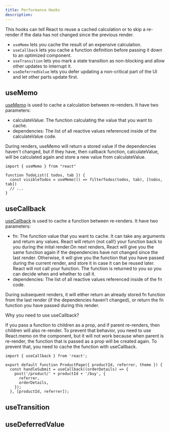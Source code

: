 ```yaml
---
title: Performance Hooks
description:
---
```


This hooks can tell React to reuse a cached calculation or to skip a re-render if the data has not changed since the previous render.

- `useMemo` lets you cache the result of an expensive calculation.
- `useCallback` lets you cache a function definition before passing it down to an optimized component.
- `useTransition` lets you mark a state transition as non-blocking and allow other updates to interrupt it.
- `useDeferredValue` lets you defer updating a non-critical part of the UI and let other parts update first.

## useMemo

[useMemo](https://react.dev/reference/react/useMemo) is used to cache a calculation between re-renders. It have two parameters:

- calculateValue: The function calculating the value that you want to cache.
- dependencies: The list of all reactive values referenced inside of the calculateValue code.

During renders, useMemo will return a stored value if the dependencies haven't changed, but if they have, then
callback function, calculateValue, will be calculated again and store a new value from calculateValue.

```tsx
import { useMemo } from "react"

function TodoList({ todos, tab }) {
  const visibleTodos = useMemo(() => filterTodos(todos, tab), [todos, tab])
  // ...
}
```

## useCallback

[useCallback](https://react.dev/reference/react/useCallback) is used to cache a function between re-renders. It have two parameters:

- fn: The function value that you want to cache. It can take any arguments and return any values. React will return (not call!) your function
  back to you during the inital render.On next renders, React will give you the same function again if the dependencies have not changed
  since the last render. Otherwise, it will give you the function that you have passed during the current render, and store it in case
  it can be reused later. React will not call your function. The function is returned to you so you can decide when and whether to call it.
- dependencies: The list of all reactive values referenced inside of the fn code.

During subsequent renders, it will either return an already stored fn function from the last render (if the dependencies haven’t changed), or return the fn function you have passed during this render.

Why you need to use useCallback?

If you pass a function to children as a prop, and if parent re-renders, then children will also re-render. To prevent that behavior, you need to use React.memo on the component, but it will not work because when parent is re-render, the function that is passed as a prop will be created again. To prevent that, you need to cache the function with useCallback.

```tsx
import { useCallback } from 'react';

export default function ProductPage({ productId, referrer, theme }) {
  const handleSubmit = useCallback((orderDetails) => {
    post('/product/' + productId + '/buy', {
      referrer,
      orderDetails,
    });
  }, [productId, referrer]);
```

## useTransition

## useDeferredValue
